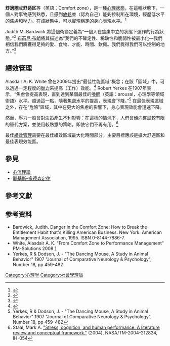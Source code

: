 '''舒適圈'''或'''舒适区'''等（英語：Comfort zone），是一種[[心理狀態測驗|心理狀態]]，在這種狀態下，一個人對事物感到熟悉，且感到[[放鬆_(心理學)|放鬆]]並（認為自己）能夠控制所在環境，經歷低水平的[[焦慮|焦慮]]和[[壓力_(醫學)|壓力]]。在該狀態中，可以實現穩定的身心表現水平。<ref>{{Cite web|title=Book details|url=http://www.whiteandmaclean.eu/from-comfort-zone-to-performance-management/|access-date=2021-12-29|work=www.whiteandmaclean.eu}}</ref>

Judith M. Bardwick 將這個術語定義為“一個人在焦慮中立的狀態下運作的行為狀態。”<ref name="Bardwick1995">{{cite book|first=Judith M.|last=Bardwick|title=Danger in the Comfort Zone: From Boardroom to Mailroom--how to Break the Entitlement Habit That's Killing American Business|url={{google books |plainurl=y |id=rrJ_Ohzzm7oC}}|year=1995|publisher=AMACOM Div American Mgmt Assn|isbn=978-0-8144-7886-8}}</ref> [[布芮尼·布朗|布芮尼·布朗]]將其描述為“我們的不確定性、稀缺性和脆弱性被最小化—我們相信我們將獲得足夠的愛、食物、才能、時間、欽佩。我們覺得我們可以控制的地方。”<ref name="NYT 2011">{{cite news|last1=Tugend|first1=Alina|title=Tiptoeing Out of One’s Comfort Zone (and of Course, Back In)|url=https://www.nytimes.com/2011/02/12/your-money/12shortcuts.html|accessdate=11 December 2014|date=11 February 2011}}</ref>

== 績效管理 ==
Alasdair A. K. White 曾在2009年提出“最佳性能區域”概念；在該「區域」中，可以透過一定程度的[[壓力_(醫學)|壓力]]來提高（工作）效能。<ref name="White2009">{{cite book|first=Alasdair|last=White|title=From Comfort Zone to Performance Management: Understanding Development and Performance|url={{google books |plainurl=y |id=H4R3MAEACAAJ}}|date=1 December 2009|publisher=White & MacLean Publishing|isbn=978-2-930583-01-3}}</ref> Robert Yerkes 在1907年表示，“焦慮會提高表現，直到達到某個最佳的[[喚起|喚醒]]（英語：arousal，心理學等領域術語）水平。超過這一點，隨著[[焦慮|焦慮]]水平的提高，表現會下降。”<ref>Yerkes, R & Dodson, J. - "The Dancing Mouse, A Study in Animal Behavior" 1907 "Journal of Comparative Neurology & Psychology", Number 18, pp 459–482</ref> 在最佳表現區域之外，存在“危險”區域，其中在更大的焦慮的影響下，身心表現效能會迅速下降。

然而，壓力一般會對[[決策|決策]]產生不利影響：在這樣的情況下，人們會傾向嘗試較有限的替代方案，並使用較熟悉的策略，即使它們不再有用。<ref name=":0">Staal, Mark A. [https://ntrs.nasa.gov/search.jsp?R=20060017835 "Stress, cognition, and human performance: A literature review and conceptual framework."] (2004), NASA/TM-2004-212824, IH-054</ref>

最佳[[績效管理|績效管理]]需要在最佳績效區域最大化時間部分。主要目標應該是擴大舒適區和最佳表現效能區。

== 參見 ==

* [[心流理論|心流理論]]
* [[耶基斯–多德森定律|耶基斯–多德森定律]]

== 參考文獻 ==
{{Reflist|30em}}

== 参考资料 ==
* Bardwick, Judith. Danger in the Comfort Zone: How to Break the Entitlement Habit that's Killing American Business.  New York: American Management Association, 1995.  ISBN 0-8144-7886-7.
* White, Alasdair A. K. "From Comfort Zone to Performance Management" PM-Solutions 2008 [https://web.archive.org/web/20090806080330/http://www.pm-solutions.com/Performance_ManagementApril2008.pdf]
* Yerkes, R & Dodson, J. - "The Dancing Mouse, A Study in Animal Behavior" 1907 "Journal of Comparative Neurology & Psychology", Number 18, pp 459-482

{{DEFAULTSORT:舒适区}}
[[Category:心理学|Category:心理学]]
[[Category:社會學理論|Category:社會學理論]]